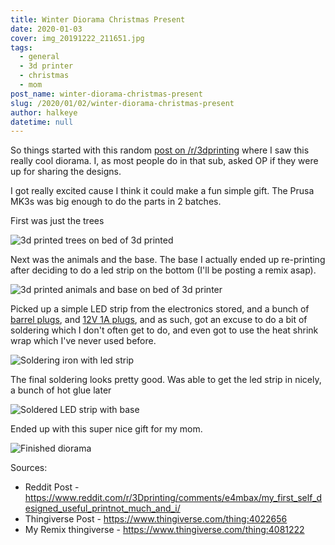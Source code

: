 ```yaml
---
title: Winter Diorama Christmas Present
date: 2020-01-03
cover: img_20191222_211651.jpg
tags:
  - general
  - 3d printer
  - christmas
  - mom
post_name: winter-diorama-christmas-present
slug: /2020/01/02/winter-diorama-christmas-present
author: halkeye
datetime: null
---
```

So things started with this random [post on /r/3dprinting](https://www.reddit.com/r/3Dprinting/comments/e4mbax/my_first_self_designed_useful_printnot_much_and_i/) where I saw this really cool diorama. I, as most people do in that sub, asked OP if they were up for sharing the designs.

I got really excited cause I think it could make a fun simple gift. The Prusa MK3s was big enough to do the parts in 2 batches. 

First was just the trees

![3d printed trees on bed of 3d printed](./img_20191222_181813.jpg)

Next was the animals and the base. The base I actually ended up re-printing after deciding to do a led strip on the bottom (I'll be posting a remix asap).

![3d printed animals and base on bed of 3d printer](./img_20191222_210356.jpg)

Picked up a simple LED strip from the electronics stored, and a bunch of [barrel plugs](https://www.amazon.ca/gp/product/B07M84YCYG/ref=ppx_yo_dt_b_asin_title_o04_s01?ie=UTF8&psc=1), and [12V 1A plugs](https://www.amazon.ca/gp/product/B07M84YCYG/ref=ppx_yo_dt_b_asin_title_o04_s01?ie=UTF8&psc=1), and as such, got an excuse to do a bit of soldering which I don't often get to do, and even got to use the heat shrink wrap which I've never used before.

![Soldering iron with led strip](./img_20191222_210315.jpg)

The final soldering looks pretty good. Was able to get the led strip in nicely, a bunch of hot glue later

![Soldered LED strip with base](./img_20191222_211242.jpg)

Ended up with this super nice gift for my mom.

![Finished diorama](./img_20191222_211651.jpg)

Sources:

* Reddit Post - https://www.reddit.com/r/3Dprinting/comments/e4mbax/my_first_self_designed_useful_printnot_much_and_i/
* Thingiverse Post - https://www.thingiverse.com/thing:4022656
* My Remix thingiverse - https://www.thingiverse.com/thing:4081222
